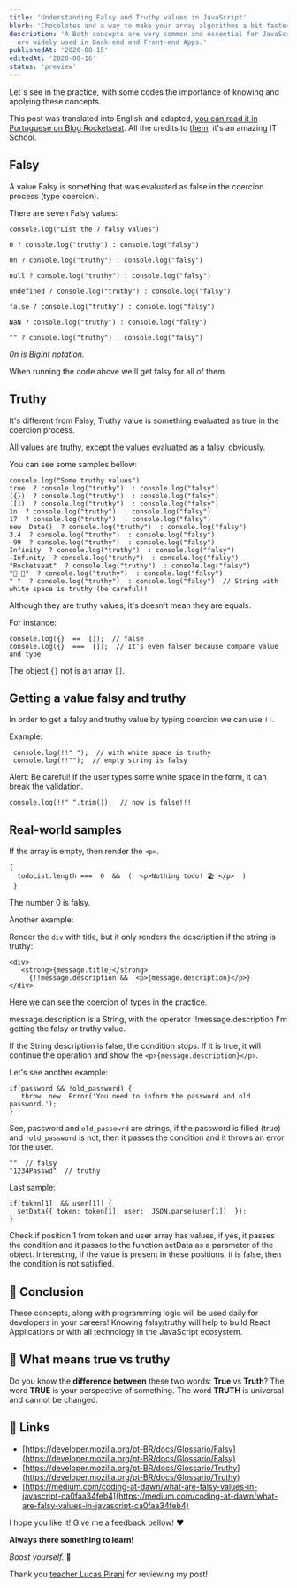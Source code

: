 ```yaml
---
title: 'Understanding Falsy and Truthy values in JavaScript'
blurb: 'Chocolates and a way to make your array algorithms a bit faster.'
description: 'A Both concepts are very common and essential for JavaScript Developers. They
  are widely used in Back-end and Front-end Apps.'
publishedAt: '2020-08-15'
editedAt: '2020-08-16'
status: 'preview'
---
```



Let´s see in the practice, with some codes the importance of knowing and applying these concepts.

This post was translated into English and adapted, [you can read it in Portuguese on Blog Rocketseat](https://blog.rocketseat.com.br/entendendo-falsy-e-truthy-no-javascript/). All the credits to [them](https://rocketseat.com.br/), it's an amazing IT School.

## Falsy

A value Falsy is something that was evaluated as false in the coercion process (type coercion).

There are seven Falsy values:

```
console.log("List the 7 falsy values")

0 ? console.log("truthy") : console.log("falsy")

0n ? console.log("truthy") : console.log("falsy")

null ? console.log("truthy") : console.log("falsy")

undefined ? console.log("truthy") : console.log("falsy")

false ? console.log("truthy") : console.log("falsy")

NaN ? console.log("truthy") : console.log("falsy")

"" ? console.log("truthy") : console.log("falsy")
```

*0n is BigInt notation.*

When running the code above we'll get falsy for all of them.

## Truthy

It's different from Falsy, Truthy value is something evaluated as true in the coercion process.

All values are truthy, except the values evaluated as a falsy, obviously.

You can see some samples bellow:

```
console.log("Some truthy values") 
true  ? console.log("truthy")  : console.log("falsy")
({})  ? console.log("truthy")  : console.log("falsy") 
([])  ? console.log("truthy")  : console.log("falsy") 
1n  ? console.log("truthy")  : console.log("falsy") 
17  ? console.log("truthy")  : console.log("falsy") 
new  Date()  ? console.log("truthy")  : console.log("falsy") 
3.4  ? console.log("truthy")  : console.log("falsy")  
-99  ? console.log("truthy")  : console.log("falsy")  
Infinity  ? console.log("truthy")  : console.log("falsy") 
-Infinity  ? console.log("truthy")  : console.log("falsy") 
"Rocketseat"  ? console.log("truthy")  : console.log("falsy")  
"🚀 💺"  ? console.log("truthy")  : console.log("falsy")  
" "  ? console.log("truthy")  : console.log("falsy")  // String with white space is truthy (be careful)!
```

Although they are truthy values, it's doesn't mean they are equals.

For instance:

```
console.log({}  ==  []);  // false 
console.log({}  ===  []);  // It's even falser because compare value and type
```

The object `{}` not is an array `[]`.

## Getting a value falsy and truthy

In order to get a falsy and truthy value by typing coercion we can use `!!`.

Example:

```
 console.log(!!" ");  // with white space is truthy
 console.log(!!"");  // empty string is falsy
```

Alert: Be careful! If the user types some white space in the form, it can break the validation.

```
console.log(!!" ".trim());  // now is false!!!
```

## Real-world samples

If the array is empty, then render the `<p>`.

```
{
  todoList.length ===  0  &&  (  <p>Nothing todo! 🏖️ </p>  )
 }
```
The number 0 is falsy.

Another example:

Render the `div` with title, but it only renders the description if the string is truthy:

```
<div>  
   <strong>{message.title}</strong>  
     {!!message.description &&  <p>{message.description}</p>}
</div>

```

Here we can see the coercion of types in the practice.

message.description is a String, with the operator !!message.description I'm getting the falsy or truthy value.

If the String description is false, the condition stops. If it is true, it will continue the operation and show the `<p>{message.description}</p>`.

Let's see another example:

```
if(password && !old_password) {  
   throw  new  Error('You need to inform the password and old password.');
}
```

See, password and `old_passowrd` are strings, if the password is filled (true) and `!old_password` is not, then it passes the condition and it throws an error for the user.

```
""  // falsy  
"1234Passwd"  // truthy
```
Last sample:
```
if(token[1]  && user[1]) { 
  setData({ token: token[1], user:  JSON.parse(user[1])  });
}
```

Check if position 1 from token and user array has values, if yes, it passes the condition and it passes to the function setData as a parameter of the object.
Interesting, if the value is present in these positions, it is false, then the condition is not satisfied.


## 🏁 Conclusion

These concepts, along with programming logic will be used daily for developers in your careers! Knowing falsy/truthy will help to build React Applications or with all technology in the JavaScript ecosystem. 

## 🗽 What means true vs truthy

Do you know the  **difference between**  these two words:  **True**  vs  **Truth**? The word  **TRUE**  is your perspective of something. The word  **TRUTH**  is universal and cannot be changed.


## 🔗 Links

-   [https://developer.mozilla.org/pt-BR/docs/Glossario/Falsy](https://developer.mozilla.org/pt-BR/docs/Glossario/Falsy)
-   [https://developer.mozilla.org/pt-BR/docs/Glossario/Truthy](https://developer.mozilla.org/pt-BR/docs/Glossario/Truthy)
-   [https://medium.com/coding-at-dawn/what-are-falsy-values-in-javascript-ca0faa34feb4](https://medium.com/coding-at-dawn/what-are-falsy-values-in-javascript-ca0faa34feb4)

I hope you like it! Give me a feedback bellow! ♥️

**Always there something to learn!** 

*Boost yourself.* 🚀

Thank you [teacher Lucas Pirani](https://www.instagram.com/teacher_lucas_pirani/) for reviewing my post!
